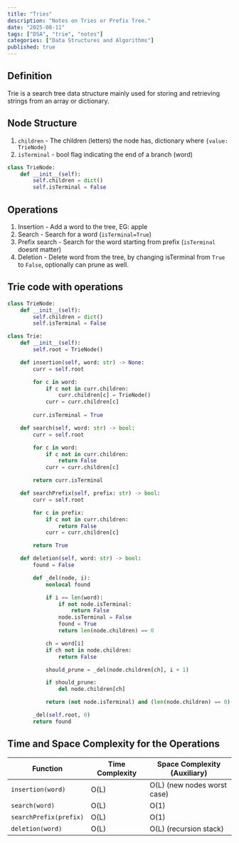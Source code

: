 ```yaml
---
title: "Tries"
description: "Notes on Tries or Prefix Tree."
date: "2025-08-11"
tags: ["DSA", "trie", "notes"] 
categories: ["Data Structures and Algorithms"]
published: true
---
```


## Definition 

Trie is a search tree data structure mainly used for storing and retrieving strings from an array or dictionary.

## Node Structure

1. `children` - The children (letters) the node has, dictionary where `{value: TrieNode}` 
2. `isTerminal` - bool flag indicating the end of a branch (word)

```python
class TrieNode:
    def __init__(self):
        self.children = dict()
        self.isTerminal = False
```

## Operations

1. Insertion - Add a word to the tree, EG: apple
2. Search - Search for a word (`isTerminal=True`)
3. Prefix search - Search for the word starting from prefix (`isTerminal` doesnt matter)
4. Deletion - Delete word from the tree, by changing isTerminal from `True` to `False`, optionally can prune as well.

## Trie code with operations

```python
class TrieNode:
    def __init__(self):
        self.children = dict()
        self.isTerminal = False

class Trie:
    def __init__(self):
        self.root = TrieNode()

    def insertion(self, word: str) -> None:
        curr = self.root

        for c in word:
            if c not in curr.children:
                curr.children[c] = TrieNode()
            curr = curr.children[c]
        
        curr.isTerminal = True

    def search(self, word: str) -> bool:
        curr = self.root

        for c in word:
            if c not in curr.children:
                return False
            curr = curr.children[c]

        return curr.isTerminal

    def searchPrefix(self, prefix: str) -> bool:
        curr = self.root

        for c in prefix:
            if c not in curr.children:
                return False
            curr = curr.children[c]

        return True

    def deletion(self, word: str) -> bool:
        found = False

        def _del(node, i):
            nonlocal found

            if i == len(word):
                if not node.isTerminal:
                    return False
                node.isTerminal = False
                found = True
                return len(node.children) == 0

            ch = word[i]
            if ch not in node.children:
                return False

            should_prune = _del(node.children[ch], i + 1)

            if should_prune:
                del node.children[ch]

            return (not node.isTerminal) and (len(node.children) == 0)

        _del(self.root, 0)
        return found
```

## Time and Space Complexity for the Operations

| Function               | Time Complexity | Space Complexity (Auxiliary) |
| ---------------------- | --------------- | ---------------------------- |
| `insertion(word)`      |   O(L)          | O(L) (new nodes worst case)  |
| `search(word)`         |   O(L)          | O(1)                         |
| `searchPrefix(prefix)` |   O(L)          | O(1)                         |
| `deletion(word)`       |   O(L)          | O(L) (recursion stack)         | 